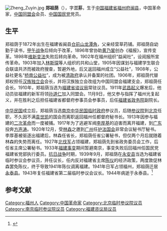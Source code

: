 [[File:Zheng_Zuyin.jpg|thumb]]
'''郑祖荫'''（{{bd|1872年||1944年}}），字'''兰荪'''，生于[[中国|中国]][[福建省|福建省]][[福州府|福州府]][[闽县|闽县]]，中国革命家，[[中国同盟会|中国同盟会]]会员、[[中国国民党|中国国民党]]党员。

==生平==
郑祖荫于1872年出生在福建省闽县[[仓前山|仓前山]][[龙潭角|龙潭角]]，父亲经营草药铺。郑祖荫自幼勤于读书，[[甲午战争|甲午战争]]后倾向于改革，1896年曾协助[[黄乃裳|黄乃裳]]创办《福报》，宣传变革。1898年[[维新变法|维新变法]]失败后转向革命。1902年在福州组织“益闻社”，设阅报所宣传革命。1903年加入[[林斯琛|林斯琛]]等人组织的共和山堂，1905年因谋划与福建学生联合会联谊共济而被政府搜查，暂避外地，后又返回福州成立“公益社”，1908年，公益社更名“[[桥南公益社|桥南公益社]]”，成为被[[清政府|清政府]]承认并备案的社团。1906年，郑祖荫代替郑权担任[[汉族独立会|汉族独立会]]会长，并将汉族独立会改组为中国同盟会福建支会，郑祖荫任会长。1910年，郑祖荫当选为[[福建省谘议局|福建省谘议局]]常驻议员。1911年[[武昌起义|武昌起义]]爆发后，他动员驻福建的新军将领[[孙道仁|孙道仁]]加入同盟会。11月9日，他又参与指挥了福州光复起义，并在胜利之后担任福建省都督府参事员会参事员，后任[[福建省政务院|福建省政务院]]副院长。

[[中华民国|中华民国]]成立后，郑祖荫当选[[南京|南京]][[中華民國臨時政府_(1912年－1913年)|中华民国临时政府]]参议员，后随[[参议院|参议院]]到[[北京|北京]]任职，不久因不满[[袁世凯|袁世凯]]的国会而离职返回福州任都督府秘书长。1913年因参与福建的[[二次革命|二次革命]]而一度被捕。1917年为了逃避军阀[[李厚基|李厚基]]的迫害而离开福建，到[[广东|广东]]投奔[[方声涛|方声涛]]。1920年12月，受[[林森|林森]]之邀到[[广州|广州]]任[[护法国会|护法国会]]非常会议秘书厅秘书。李厚基被驱逐出福建后，林森任省长，郑祖荫任省公署秘书，但仅两个月后就随着林森的失势而离任。1927年[[北伐军|北伐军]]占领福建，郑祖荫先到省政务委员会工作，后任省主席公署秘书。1933年[[福建事变|福建事变]]期间暂避南京，事变失败后回福州任国民党福建省党部执行委员。[[抗日战争|抗日战争]]时期，1939年9月，郑祖荫在[[永安县_(福建省)|永安县]]当选为福建省临时参议会参议员，并任议长，任内反对福建省主席[[陈仪|陈仪]]的经济政策，两度敦促林森罢免陈仪，终于导致1941年陈仪调离福建。1941年日军占领福州，郑祖荫迁居[[永泰县|永泰县]]。1943年复任福建省第二届临时参议会议长。1944年病逝于永泰县。<ref name="福建省志·人物志">{{cite book|title=福建省志|chapter=人物志}}</ref>

==参考文献==
<div class="references-small">
<references />
</div>

{{第一次北京臨時參議院}}
{{DEFAULTSORT:Zheng郑}}
[[Category:福州人|Category:福州人]]
[[Category:中国革命家|Category:中国革命家]]
[[Category:北京临时参议院议员|Category:北京临时参议院议员]]
[[Category:南京临时参议院议员|Category:南京临时参议院议员]]
[[Category:福建咨议局议员|Category:福建咨议局议员]]